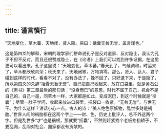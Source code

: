 ```yaml
---
---
---
```

title: 谨言慎行
---




“天地变化，草木蕃，天地闭，贤人隐。易曰：括囊无咎无誉，盖言谨也。”

这是第四爻的解释，宋朝的理学家们拼命说孔子是反对道家、反对隐士，我认为孔子不但不反对，而且还很赞成隐士，在《论语》上我们可以找到许多证据，在这里更可以看出来。孔子这里说：“天地变化，草木蕃。”春天到了，气候调和，时运来了，草木都欣欣向荣；秋天来了，天地闭塞，万物凋零。那么，贤人、达人、君子碰到这样的时代，看看不对了，没有办法了，挽不回了，只好退下来，于是隐了，所以第四爻的爻辞“括囊无咎无誉”，自己把自己收起来，放在口袋里，就是黄石公的《素书》第二章最后的那句话：“没身而已”的意思。时代不属于自己，机会不是自己的，自己一遛，同草木一样，大家都是如此，变成泥巴，到这个时候就是“括囊”；尽管一肚子学问，收起来放进口袋里，把袋口一收紧，“无咎无誉”，与世无干。为什么这样？讲话小心一点，古人的诗：“美人绝色原妖物，乱世多财是祸胎。”世界人闯的祸胎都在这两个字上——财、色，历史上批评人，总不外这两个字。但是乱世多“才”也是祸根，那就要“括囊”，不然则赶紧找个老板抬抬轿子，不要乱闯，乱闯对社会、国家都没有贡献的。
